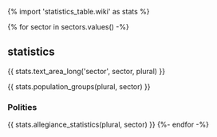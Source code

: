 {% import 'statistics_table.wiki' as stats %}

{% for sector in sectors.values() -%}
== {{sector.name}} statistics ==
{{ stats.text_area_long('sector', sector, plural) }}

{{ stats.population_groups(plural, sector) }}

=== Polities ===
{{ stats.allegiance_statistics(plural, sector) }}
{%- endfor -%}

